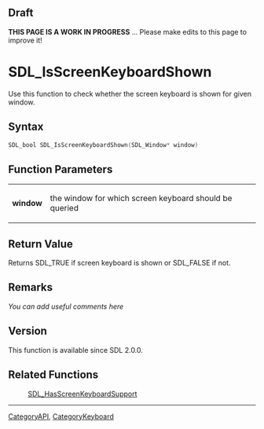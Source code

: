 == Draft ==

'''THIS PAGE IS A WORK IN PROGRESS''' ... Please make edits to this page to improve it!



<!-- #*^*^*^*^*See http://wiki.libsdl.org/moin.cgi/SGFunctions for details on editing this page*^*^*^*^* -->


= SDL_IsScreenKeyboardShown =
Use this function to check whether the screen keyboard is shown for given window.




== Syntax ==
<syntaxhighlight lang='c++'>
SDL_bool SDL_IsScreenKeyboardShown(SDL_Window* window)
</syntaxhighlight>


== Function Parameters ==
{|
|'''window'''
|the window for which screen keyboard should be queried
|}


== Return Value ==
Returns SDL_TRUE if screen keyboard is shown or SDL_FALSE if not.



== Remarks ==
''You can add useful comments here''

<!-- #Leave this section as-is unless you have a remark to put in.  In that case, replace ''You can add useful comments here'' with your remark(s) following the Style Guide instructions.  Leave the rest of the markup alone and delete this comment. -->

== Version ==
This function is available since SDL 2.0.0.

== Related Functions ==
:[[SDL_HasScreenKeyboardSupport]]

----
[[CategoryAPI]], [[CategoryKeyboard]]
<!-- #See the Style Guide for instructions on editing the footer. -->
